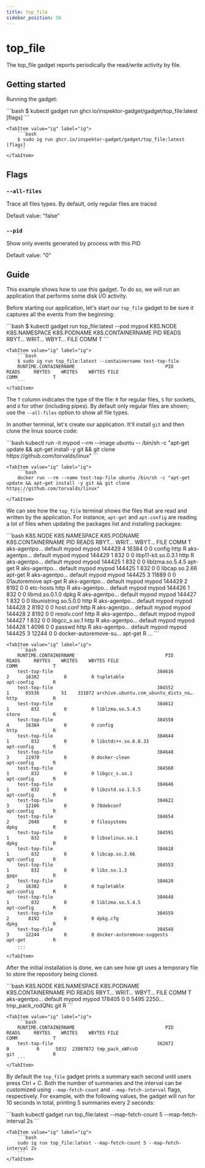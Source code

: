 ```yaml
---
title: top_file
sidebar_position: 50
---
```



# top_file

The top_file gadget reports periodically the read/write activity by file.

## Getting started

Running the gadget:

<Tabs groupId="env">
    <TabItem value="kubectl-gadget" label="kubectl gadget">
        ```bash
        $ kubectl gadget run ghcr.io/inspektor-gadget/gadget/top_file:latest [flags]
        ```
    </TabItem>

    <TabItem value="ig" label="ig">
        ```bash
        $ sudo ig run ghcr.io/inspektor-gadget/gadget/top_file:latest [flags]
        ```
    </TabItem>
</Tabs>

## Flags

### `--all-files`

Trace all files types. By default, only regular files are traced

Default value: "false"

### `--pid`

Show only events generated by process with this PID

Default value: "0"

## Guide

This example shows how to use this gadget. To do so, we will run an application
that performs some disk I/O activity.

Before starting our application, let's start our `top_file` gadget to be sure it
captures all the events from the beginning:

<Tabs groupId="env">
    <TabItem value="kubectl-gadget" label="kubectl gadget">
        ```bash
        $ kubectl gadget run top_file:latest --pod mypod
        K8S.NODE     K8S.NAMESPACE          K8S.PODNAME            K8S.CONTAINERNAME               PID  READS RBYT… WRIT… WBYT… FILE                  COMM             T
        ```
    </TabItem>

    <TabItem value="ig" label="ig">
        ```bash
        $ sudo ig run top_file:latest --containername test-top-file
        RUNTIME.CONTAINERNAME                                 PID      READS     RBYTES    WRITES    WBYTES FILE                                COMM             T
        ```
    </TabItem>
</Tabs>

The `T` column indicates the type of the file: `R` for regular files, `S` for
sockets, and `O` for other (including pipes). By default only regular files are
shown; use the `--all-files` option to show all file types.

In another terminal, let's create our application. It'll install `git` and then
clone the linux source code:

<Tabs groupId="env">
    <TabItem value="kubectl-gadget" label="kubectl gadget">
        ```bash
        kubectl run -it mypod --rm --image ubuntu -- /bin/sh -c "apt-get update && apt-get install -y git && git clone https://github.com/torvalds/linux"
        ```
    </TabItem>

    <TabItem value="ig" label="ig">
        ```bash
        docker run --rm --name test-top-file ubuntu /bin/sh -c "apt-get update && apt-get install -y git && git clone https://github.com/torvalds/linux"
        ```
    </TabItem>
</Tabs>

We can see how the `top_file` terminal shows the files that are read and written
by the application. For instance, `apt-get` and `apt-config` are reading a lot
of files when updating the packages list and installing packages:

<Tabs groupId="env">
    <TabItem value="kubectl-gadget" label="kubectl gadget">
        ```bash
		K8S.NODE     K8S.NAMESPACE          K8S.PODNAME            K8S.CONTAINERNAME               PID  READS RBYT… WRIT… WBYT… FILE                  COMM             T
		aks-agentpo… default                mypod                  mypod                        144429      4 16384     0     0 config                http             R
		aks-agentpo… default                mypod                  mypod                        144429      1   832     0     0 libp11-kit.so.0.3.1   http             R
		aks-agentpo… default                mypod                  mypod                        144425      1   832     0     0 liblzma.so.5.4.5      apt-get          R
		aks-agentpo… default                mypod                  mypod                        144425      1   832     0     0 libcap.so.2.66        apt-get          R
		aks-agentpo… default                mypod                  mypod                        144425      3 11889     0     0 01autoremove          apt-get          R
		aks-agentpo… default                mypod                  mypod                        144429      2  8192     0     0 etc-hosts             http             R
		aks-agentpo… default                mypod                  mypod                        144426      1   832     0     0 libmd.so.0.1.0        dpkg             R
		aks-agentpo… default                mypod                  mypod                        144427      1   832     0     0 libunistring.so.5.0.0 http             R
		aks-agentpo… default                mypod                  mypod                        144428      2  8192     0     0 host.conf             http             R
		aks-agentpo… default                mypod                  mypod                        144428      2  8192     0     0 resolv.conf           http             R
		aks-agentpo… default                mypod                  mypod                        144427      1   832     0     0 libgcc_s.so.1         http             R
		aks-agentpo… default                mypod                  mypod                        144428      1  4096     0     0 passwd                http             R
		aks-agentpo… default                mypod                  mypod                        144425      3 12244     0     0 docker-autoremove-su… apt-get          R
        ...
        ```
    </TabItem>

    <TabItem value="ig" label="ig">
        ```bash
		RUNTIME.CONTAINERNAME                                 PID      READS     RBYTES    WRITES    WBYTES FILE                                COMM             T
		test-top-file                                      384616          2      16382         0         0 tupletable                          apt-config       R
		test-top-file                                      384552          1      65536        51    331072 archive.ubuntu.com_ubuntu_dists_no… http             R
		test-top-file                                      384612          1        832         0         0 liblzma.so.5.4.5                    store            R
		test-top-file                                      384550          4      16384         0         0 config                              http             R
		test-top-file                                      384644          1        832         0         0 libstdc++.so.6.0.33                 apt-config       R
		test-top-file                                      384648          3      11970         0         0 docker-clean                        apt-config       R
		test-top-file                                      384560          1        832         0         0 libgcc_s.so.1                       apt-config       R
		test-top-file                                      384646          1        832         0         0 libzstd.so.1.5.5                    apt-config       R
		test-top-file                                      384622          3      12106         0         0 70debconf                           apt-config       R
		test-top-file                                      384654          2       2048         0         0 filesystems                         dpkg             R
		test-top-file                                      384591          1        832         0         0 libselinux.so.1                     dpkg             R
		test-top-file                                      384618          1        832         0         0 libcap.so.2.66                      apt-config       R
		test-top-file                                      384553          1        832         0         0 libz.so.1.3                         gpgv             R
		test-top-file                                      384620          2      16382         0         0 tupletable                          apt-config       R
		test-top-file                                      384648          1        832         0         0 liblzma.so.5.4.5                    apt-config       R
		test-top-file                                      384559          2       8192         0         0 dpkg.cfg                            dpkg             R
        test-top-file                                      384548          3      12244         0         0 docker-autoremove-suggests          apt-get          R
        ...
        ```
    </TabItem>
</Tabs>

After the initial installation is done, we can see how git uses a temporary file
to store the repository being cloned.

<Tabs groupId="env">
    <TabItem value="kubectl-gadget" label="kubectl gadget">
        ```bash
		K8S.NODE     K8S.NAMESPACE          K8S.PODNAME            K8S.CONTAINERNAME               PID  READS RBYT… WRIT… WBYT… FILE                  COMM             T
		aks-agentpo… default                mypod                  mypod                        178405      0     0  5495 2250… tmp_pack_rodQNc       git              R
	    ```
    </TabItem>

    <TabItem value="ig" label="ig">
        ```bash
        RUNTIME.CONTAINERNAME                                 PID      READS     RBYTES    WRITES    WBYTES FILE                                COMM             T
        test-top-file                                      362072          0          0      5832  23887872 tmp_pack_xWFcvD                     git              R
        ```
    </TabItem>
</Tabs>

By default the `top_file` gadget prints a summary each second until users press
Ctrl + C. Both the number of summaries and the interval can be customized using
`--map-fetch-count` and `--map-fetch-interval` flags, respectively. For example,
with the following values, the gadget will run for 10 seconds in total, printing
5 summaries every 2 seconds:

<Tabs groupId="env">
    <TabItem value="kubectl-gadget" label="kubectl gadget">
        ```bash
        kubectl gadget run top_file:latest --map-fetch-count 5 --map-fetch-interval 2s
        ```
    </TabItem>

    <TabItem value="ig" label="ig">
        ```bash
        sudo ig run top_file:latest --map-fetch-count 5 --map-fetch-interval 2s
        ```
    </TabItem>
</Tabs>

